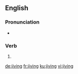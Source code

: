 ==English==

===Pronunciation===
* {{IPA|/ˈdʒaɪvɪŋ/|lang=en}}

===Verb===
{{head|en|present participle}}

# {{present participle of|jive|lang=en|nocat=1}}

[[de:jiving]]
[[fr:jiving]]
[[ku:jiving]]
[[vi:jiving]]